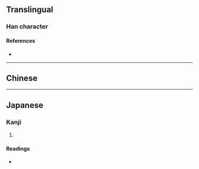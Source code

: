 {{character info}}
==Translingual==

===Han character===
{{Han char|rn=86|rad=火|as=07|sn=11|four=|canj=NEF|ids=⿱⿻了叹灬}}

====References====
* {{Han ref|kx=0673.111|dkj=19092|hdz=32208.010|uh=710F|ud=28943}}

----

==Chinese==
{{zh-see|亟|v}}

----

==Japanese==

===Kanji===
{{ja-kanji|grade=|rs=火07}}

# {{rfdef|ja|sort=火07}}

====Readings====
* {{ja-readings|on=[[きょく]] (kyoku), [[け]] (ke)|kun=[[すみやか]] (sumiyaka)}}
